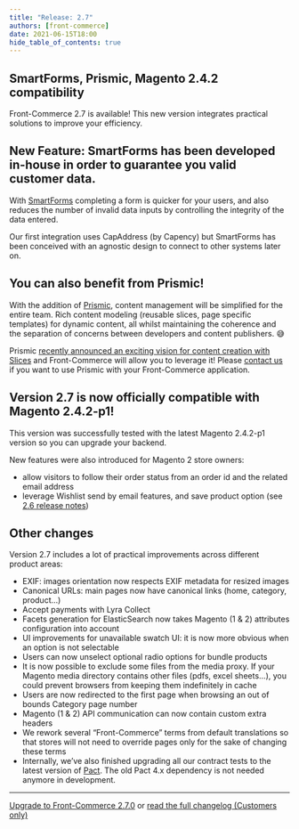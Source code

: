 ```yaml
---
title: "Release: 2.7"
authors: [front-commerce]
date: 2021-06-15T18:00
hide_table_of_contents: true
---
```


## SmartForms, Prismic, Magento 2.4.2 compatibility

Front-Commerce 2.7 is available! This new version integrates practical solutions
to improve your efficiency.

<!--truncate-->


## New Feature: SmartForms has been developed in-house in order to guarantee you valid customer data.

With [SmartForms](/docs/advanced/features/smart-forms) completing a form is
quicker for your users, and also reduces the number of invalid data inputs by
controlling the integrity of the data entered.

Our first integration uses CapAddress (by Capency) but SmartForms has been
conceived with an agnostic design to connect to other systems later on.

## You can also benefit from Prismic!

With the addition of [Prismic](/docs/category/prismic), content management will
be simplified for the entire team. Rich content modeling (reusable slices, page
specific templates) for dynamic content, all whilst maintaining the coherence
and the separation of concerns between developers and content publishers. 😅

Prismic
[recently announced an exciting vision for content creation with Slices](https://prismic.io/announcement/from-headless-cms-to-custom-website-builder)
and Front-Commerce will allow you to leverage it! Please
[contact us](mailto:contact@front-commerce.com) if you want to use Prismic with
your Front-Commerce application.

## Version 2.7 is now officially compatible with Magento 2.4.2-p1!

This version was successfully tested with the latest Magento 2.4.2-p1 version so
you can upgrade your backend.

New features were also introduced for Magento 2 store owners:

- allow visitors to follow their order status from an order id and the related
  email address
- leverage Wishlist send by email features, and save product option (see
  [2.6 release notes](/changelog/front-commerce-2.6/#Wishlist-improvements-send-by-email-and-save-product-options))

## Other changes

Version 2.7 includes a lot of practical improvements across different product
areas:

- EXIF: images orientation now respects EXIF metadata for resized images
- Canonical URLs: main pages now have canonical links (home, category, product…)
- Accept payments with Lyra Collect
- Facets generation for ElasticSearch now takes Magento (1 & 2) attributes
  configuration into account
- UI improvements for unavailable swatch UI: it is now more obvious when an
  option is not selectable
- Users can now unselect optional radio options for bundle products
- It is now possible to exclude some files from the media proxy. If your Magento
  media directory contains other files (pdfs, excel sheets…), you could prevent
  browsers from keeping them indefinitely in cache
- Users are now redirected to the first page when browsing an out of bounds
  Category page number
- Magento (1 & 2) API communication can now contain custom extra headers
- We rework several “Front-Commerce” terms from default translations so that
  stores will not need to override pages only for the sake of changing these
  terms
- Internally, we’ve also finished upgrading all our contract tests to the latest
  version of [Pact](https://docs.pact.io/). The old Pact 4.x dependency is not
  needed anymore in development.

<hr />

<ChangelogFooter>

[Upgrade to Front-Commerce 2.7.0](/docs/appendices/migration-guides#2-6-0-gt-2-7-0)
or
[read the full changelog (Customers only)](https://gitlab.com/front-commerce/front-commerce/-/releases/2.7.0)

</ChangelogFooter>
